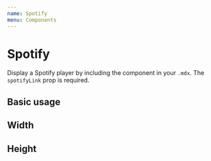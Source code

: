 ```yaml
---
name: Spotify
menu: Components
---
```



# Spotify

Display a Spotify player by including the component in your `.mdx`. The `spotifyLink` prop is required.

<Props of={Spotify} />

## Basic usage

<Playground>
  <Spotify spotifyLink="album/65KwtzkJXw7oT819NFWmEP" />
</Playground>

## Width

<Playground>
  <Spotify spotifyLink="album/65KwtzkJXw7oT819NFWmEP" width="100%" />
</Playground>

## Height

<Playground>
  <Spotify spotifyLink="album/65KwtzkJXw7oT819NFWmEP" height="80px" />
</Playground>

